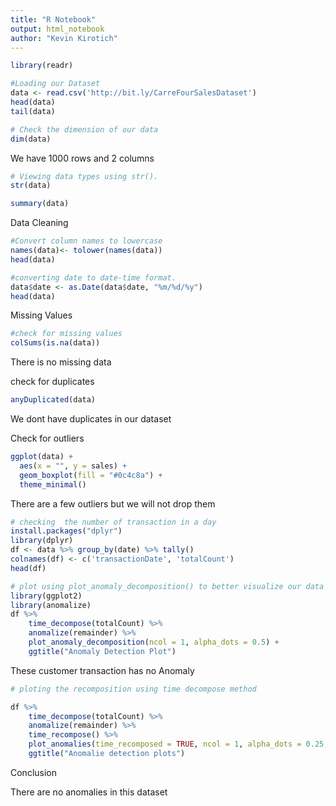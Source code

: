 ---
title: "R Notebook"
output: html_notebook
author: "Kevin Kirotich"
---



```{r}
library(readr)

#Loading our Dataset
data <- read.csv('http://bit.ly/CarreFourSalesDataset')
head(data)
tail(data)

```



```{r}
# Check the dimension of our data
dim(data)
```
We have 1000 rows and 2 columns
```{r}
# Viewing data types using str().
str(data)
```

```{r}
summary(data)
```




Data Cleaning 
```{r}
#Convert column names to lowercase
names(data)<- tolower(names(data))
head(data) 
```
```{r}

#converting date to date-time format. 
data$date <- as.Date(data$date, "%m/%d/%y")
head(data)
```



Missing Values

```{r}
#check for missing values
colSums(is.na(data))

```
There is no missing data


check for duplicates
```{r}
anyDuplicated(data)
```
We dont have duplicates in our dataset

Check for outliers
```{r}
ggplot(data) +
  aes(x = "", y = sales) +
  geom_boxplot(fill = "#0c4c8a") +
  theme_minimal()

```
There are a few outliers but we will not drop them


```{r}
# checking  the number of transaction in a day
install.packages("dplyr")
library(dplyr)
df <- data %>% group_by(date) %>% tally()
colnames(df) <- c('transactionDate', 'totalCount')
head(df)
```



```{r}
# plot using plot_anomaly_decomposition() to better visualize our data
library(ggplot2)
library(anomalize)
df %>%
    time_decompose(totalCount) %>%
    anomalize(remainder) %>%
    plot_anomaly_decomposition(ncol = 1, alpha_dots = 0.5) +
    ggtitle("Anomaly Detection Plot")
```
These customer transaction has no Anomaly

```{r}
# ploting the recomposition using time decompose method

df %>%
    time_decompose(totalCount) %>%
    anomalize(remainder) %>%
    time_recompose() %>%
    plot_anomalies(time_recomposed = TRUE, ncol = 1, alpha_dots = 0.25, fill="seagreen") +
    ggtitle("Anomalie detection plots")
```
Conclusion

There are no anomalies in this dataset

